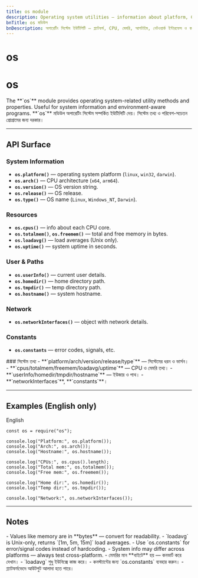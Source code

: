 ```yaml
---
title: os module
description: Operating system utilities — information about platform, CPU, memory, uptime, network interfaces, and common paths.
bnTitle: os মডিউল
bnDescription: অপারেটিং সিস্টেম ইউটিলিটি — প্ল্যাটফর্ম, CPU, মেমরি, আপটাইম, নেটওয়ার্ক ইন্টারফেস ও কমন পাথ তথ্য।
---
```


# <I18nEnglish>os</I18nEnglish>
# <I18nBangla>os</I18nBangla>


<I18nEnglish>
The **`os`** module provides operating system-related utility methods and properties. Useful for system information and environment-aware programs.
</I18nEnglish>

<I18nBangla>
**`os`** মডিউল অপারেটিং সিস্টেম সম্পর্কিত ইউটিলিটি দেয়। সিস্টেম তথ্য ও পরিবেশ-সচেতন প্রোগ্রামের জন্য দরকার।
</I18nBangla>



---

## API Surface

<I18nEnglish>

### System Information
- **`os.platform()`** — operating system platform (`linux`, `win32`, `darwin`).  
- **`os.arch()`** — CPU architecture (`x64`, `arm64`).  
- **`os.version()`** — OS version string.  
- **`os.release()`** — OS release.  
- **`os.type()`** — OS name (`Linux`, `Windows_NT`, `Darwin`).  

### Resources
- **`os.cpus()`** — info about each CPU core.  
- **`os.totalmem()`**, **`os.freemem()`** — total and free memory in bytes.  
- **`os.loadavg()`** — load averages (Unix only).  
- **`os.uptime()`** — system uptime in seconds.  

### User & Paths
- **`os.userInfo()`** — current user details.  
- **`os.homedir()`** — home directory path.  
- **`os.tmpdir()`** — temp directory path.  
- **`os.hostname()`** — system hostname.  

### Network
- **`os.networkInterfaces()`** — object with network details.  

### Constants
- **`os.constants`** — error codes, signals, etc.  

</I18nEnglish>

<I18nBangla>
### সিস্টেম তথ্য
- **`platform/arch/version/release/type`** — সিস্টেমের ধরন ও ভার্সন।  
- **`cpus/totalmem/freemem/loadavg/uptime`** — CPU ও মেমরি তথ্য।  
- **`userInfo/homedir/tmpdir/hostname`** — ইউজার ও পাথ।  
- **`networkInterfaces`**, **`constants`**।  
</I18nBangla>



---

## Examples (English only)

<Tabs defaultValue="english" className="w-full">
  <TabsList>
    <TabsTrigger value="english">English</TabsTrigger>
  </TabsList>

  <TabsContent value="english">

```bnl
const os = require("os");

console.log("Platform:", os.platform());
console.log("Arch:", os.arch());
console.log("Hostname:", os.hostname());

console.log("CPUs:", os.cpus().length);
console.log("Total mem:", os.totalmem());
console.log("Free mem:", os.freemem());

console.log("Home dir:", os.homedir());
console.log("Temp dir:", os.tmpdir());

console.log("Network:", os.networkInterfaces());
```
  </TabsContent>
</Tabs>

---

## Notes

<I18nEnglish>
- Values like memory are in **bytes** — convert for readability.  
- `loadavg` is Unix-only, returns `[1m, 5m, 15m]` load averages.  
- Use `os.constants` for error/signal codes instead of hardcoding.  
- System info may differ across platforms — always test cross-platform.  
</I18nEnglish>

<I18nBangla>
- মেমরির মান **বাইটে** হয় — কনভার্ট করে দেখান।  
- `loadavg` শুধু ইউনিক্সে কাজ করে।  
- কনস্ট্যান্টের জন্য `os.constants` ব্যবহার করুন।  
- প্ল্যাটফর্মভেদে আউটপুট আলাদা হতে পারে।  
</I18nBangla>


